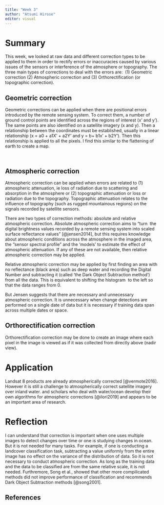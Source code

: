 ```yaml
---
title: "Week 3"
author: "Atsumi Hirose"
editor: visual
---
```


# Summary

This week, we looked at raw data and different correction types to be applied to them in order to rectify errors or inaccuracies caused by various issues of the sensors or interference of the atmosphere or topography. The three main types of corrections to deal with the errors are:  (1) Geometric correction (2) Atmospheric correction and (3) Orthorectification (or topographic correction).

## Geometric correction

Geometric corrections can be applied when there are positional errors introduced by the remote sensing system. To correct them, a number of ground control points are identified across the regions of interest (x' and y'). The same points are also identified on a satellite imagery (x and y). Then a relationship between the coordinates must be established, usually in a linear relationship (x = a0 + a1X' + a2Y' and y = b+ b1x' + b2Y'). Then this relationship is applied to all the pixels. I find this similar to the flattening of earth to create a map.

 

## Atmospheric correction

Atmospheric correction can be applied when errors are related to (1) atmospheric attenuation, ie loss of radiation due to scattering and absorption in the atmosphere or (2) topographic attenuation or loss or radiation due to the topography. Topographic attenuation relates to the influence of topography (such as rugged mountainous regions) on the signals recorded by satellite sensors.

There are two types of correction methods: absolute and relative atmospheric correction. Absolute atmospheric correction aims to "turn  the digital brightness values recorded by a remote sensing system into scaled surface reflectance values" [@jensen2014], but this requires knowledge about atmospheric conditions across the atmosphere in the imaged area, the "sensor spectral profile" and the 'models' to estimate the effect of atmospheric attenuation. If any of these are not available, then relative atmospheric correction may be applied.

Relative atmospheric correction may be applied by first finding an area with no reflectance (black area) such as deep water and recording the Digital Number and subtracting it (called 'the Dark Object Subtraction method') from all the data. This is equivalent to shifting the histogram  to the left so that the data ranges from 0.  

But Jensen suggests that there are necessary and unnecessary atmospheric correction. It is unnecessary when change detections are performed on a single date of data but it is necessary if training data span across multiple dates or space. 

## Orthorectification correction

Orthorectification correction may be done to create an image where each pixel in the image is viewed as if it was collected from directly above (nadir view).

# Application

Landsat 8 products are already atmospherically corrected [@vermote2016]. However it is still a challenge to atmospherically correct satellite imagery over inland water. and scholars who deal with water/ocean develop their own algorithms for atmospheric corrections [@ilori2019] and appears to be an important area of research.

# Reflection

I can understand that correction is important when one uses multiple images to detect changes over time or one is studying changes in ocean. But it is not needed for many tasks. For example, if one is conducting a landcover classification task, subtracting a value uniformly from the entire image has no effect on the variance of the distribution of data. So it is not necessary to conduct atmospheric correction. As long as the training data and the data to be classified are from the same relative scale, it is not needed. Furthremore, Song et al., showed that other more compilicated methods did not improve performance of classification and recommends Dark Object Subtraction methods [@song2001].

## References
